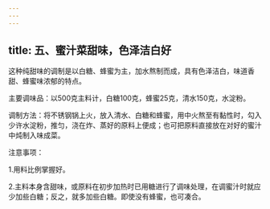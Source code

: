 ```yaml
---
---
---
```

title: 五、蜜汁菜甜味，色泽洁白好
---




这种纯甜味的调制是以白糖、蜂蜜为主，加水熬制而成，具有色泽洁白，味道香甜、蜂蜜味浓郁的特点。

主要调味品：以500克主料计，白糖100克，蜂蜜25克，清水150克，水淀粉。

调制方法：将不锈钢锅上火，放入清水、白糖和蜂蜜，用中火熬至有黏性时，勾入少许水淀粉，推匀，浇在炸、蒸好的原料上便成；也可把原料直接放在对好的蜜汁中炖制入味成菜。

注意事项：

1.用料比例掌握好。

2.主料本身含甜味，或原料在初步加热时已用糖进行了调味处理，在调蜜汁时就应少加些白糖；反之，就多加些白糖。即使没有蜂蜜，也可凑合。